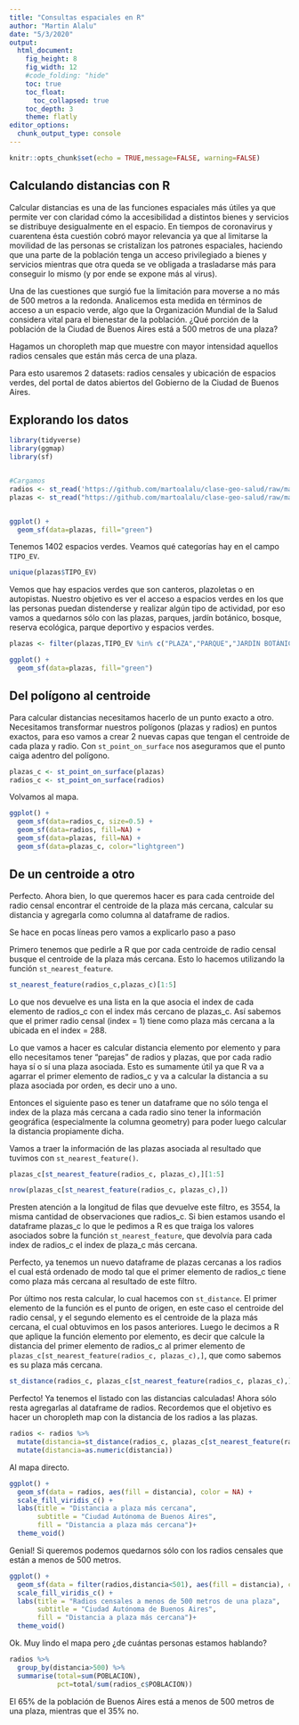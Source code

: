 ```yaml
---
title: "Consultas espaciales en R"
author: "Martin Alalu"
date: "5/3/2020"
output: 
  html_document:
    fig_height: 8
    fig_width: 12
    #code_folding: "hide"
    toc: true
    toc_float:
      toc_collapsed: true
    toc_depth: 3
    theme: flatly
editor_options: 
  chunk_output_type: console
---
```


```r
knitr::opts_chunk$set(echo = TRUE,message=FALSE, warning=FALSE)
```


## Calculando distancias con R

Calcular distancias es una de las funciones espaciales más útiles ya que permite ver con claridad cómo la accesibilidad a distintos bienes y servicios se distribuye desigualmente en el espacio. En tiempos de coronavirus y cuarentena ésta cuestión cobró mayor relevancia ya que al limitarse la movilidad de las personas se cristalizan los patrones espaciales, haciendo que una parte de la población tenga un acceso privilegiado a bienes y servicios mientras que otra queda se ve obligada a trasladarse más para conseguir lo mismo (y por ende se expone más al virus).

Una de las cuestiones que surgió fue la limitación para moverse a no más de 500 metros a la redonda. Analicemos esta medida en términos de acceso a un espacio verde, algo que la Organización Mundial de la Salud considera vital para el bienestar de la población. ¿Qué porción de la población de la Ciudad de Buenos Aires está a 500 metros de una plaza?

Hagamos un choropleth map que muestre con mayor intensidad aquellos radios censales que están más cerca de una plaza.

Para esto usaremos 2 datasets: radios censales y ubicación de espacios verdes, del portal de datos abiertos del Gobierno de la Ciudad de Buenos Aires.


## Explorando los datos
```r

library(tidyverse)
library(ggmap)
library(sf)


#Cargamos
radios <- st_read('https://github.com/martoalalu/clase-geo-salud/raw/master/data/caba_radios.geojson')
plazas <- st_read("https://github.com/martoalalu/clase-geo-salud/raw/master/data/espacios-verdes-catastrales.geojson")


ggplot() +
  geom_sf(data=plazas, fill="green")
```

Tenemos 1402 espacios verdes. Veamos qué categorías hay en el campo `TIPO_EV`.

```r
unique(plazas$TIPO_EV)
```

Vemos que hay espacios verdes que son canteros, plazoletas o en autopistas. Nuestro objetivo es ver el acceso a espacios verdes en los que las personas puedan distenderse y realizar algún tipo de actividad, por eso vamos a quedarnos sólo con las plazas, parques, jardín botánico, bosque, reserva ecológica, parque deportivo y espacios verdes.

```r
plazas <- filter(plazas,TIPO_EV %in% c("PLAZA","PARQUE","JARDÍN BOTÁNICO","BOSQUE","RESERVA ECOLÓGICA","ESPACIO VERDE","PARQUE DEPORTIVO", "ESPACIO PÚBLICO"))

ggplot() +
  geom_sf(data=plazas, fill="green")
```

## Del polígono al centroide

Para calcular distancias necesitamos hacerlo de un punto exacto a otro. Necesitamos transformar nuestros polígonos (plazas y radios) en puntos exactos, para eso vamos a crear 2 nuevas capas que tengan el centroide de cada plaza y radio. Con `st_point_on_surface` nos aseguramos que el punto caiga adentro del polígono.

```r
plazas_c <- st_point_on_surface(plazas)
radios_c <- st_point_on_surface(radios)
```

Volvamos al mapa.


```r
ggplot() +
  geom_sf(data=radios_c, size=0.5) +
  geom_sf(data=radios, fill=NA) +
  geom_sf(data=plazas, fill=NA) +
  geom_sf(data=plazas_c, color="lightgreen")
```

## De un centroide a otro

Perfecto. Ahora bien, lo que queremos hacer es para cada centroide del radio censal encontrar el centroide de la plaza más cercana, calcular su distancia y agregarla como columna al dataframe de radios.

Se hace en pocas líneas pero vamos a explicarlo paso a paso

Primero tenemos que pedirle a R que por cada centroide de radio censal busque el centroide de la plaza más cercana. Esto lo hacemos utilizando la función `st_nearest_feature`.

```r
st_nearest_feature(radios_c,plazas_c)[1:5]
```

Lo que nos devuelve es una lista en la que asocia el index de cada elemento de radios_c con el index más cercano de plazas_c. Así sabemos que el primer radio censal (index = 1) tiene como plaza más cercana a la ubicada en el index = 288.

Lo que vamos a hacer es calcular distancia elemento por elemento y para ello necesitamos tener "parejas" de radios y plazas, que por cada radio haya sí o sí una plaza asociada. 
Esto es sumamente útil ya que R va a agarrar el primer elemento de radios_c y va a calcular la distancia a su plaza asociada por orden, es decir uno a uno.

Entonces el siguiente paso es tener un dataframe que no sólo tenga el index de la plaza más cercana a cada radio sino tener la información geográfica (especialmente la columna geometry) para poder luego calcular la distancia propiamente dicha.

Vamos a traer la información de las plazas asociada al resultado que tuvimos con `st_nearest_feature()`.

```r
plazas_c[st_nearest_feature(radios_c, plazas_c),][1:5]

nrow(plazas_c[st_nearest_feature(radios_c, plazas_c),])
```

Presten atención a la longitud de filas que devuelve este filtro, es 3554, la misma cantidad de observaciones que radios_c. Si bien estamos usando el dataframe plazas_c lo que le pedimos a R es que traiga los valores asociados sobre la función `st_nearest_feature`, que devolvía para cada index de radios_c el index de plaza_c más cercana.

Perfecto, ya tenemos un nuevo dataframe de plazas cercanas a los radios el cual está ordenado de modo tal que el primer elemento de radios_c tiene como plaza más cercana al resultado de este filtro.

Por último nos resta calcular, lo cual hacemos con `st_distance`.
El primer elemento de la función es el punto de origen, en este caso el centroide del radio censal, y el segundo elemento es el centroide de la plaza más cercana, el cual obtuvimos en los pasos anteriores. Luego le decimos a R que aplique la función elemento por elemento, es decir que calcule la distancia del primer elemento de radios_c al primer elemento de `plazas_c[st_nearest_feature(radios_c, plazas_c),]`, que como sabemos es su plaza más cercana.

```r
st_distance(radios_c, plazas_c[st_nearest_feature(radios_c, plazas_c),], by_element = TRUE)[1:2]
```

Perfecto! Ya tenemos el listado con las distancias calculadas! Ahora sólo resta agregarlas al dataframe de radios. Recordemos que el objetivo es hacer un choropleth map con la distancia de los radios a las plazas.

```r
radios <- radios %>% 
  mutate(distancia=st_distance(radios_c, plazas_c[st_nearest_feature(radios_c, plazas_c),], by_element = TRUE)) %>% 
  mutate(distancia=as.numeric(distancia))

```

Al mapa directo.

```r
ggplot() + 
  geom_sf(data = radios, aes(fill = distancia), color = NA) +
  scale_fill_viridis_c() +
  labs(title = "Distancia a plaza más cercana",
       subtitle = "Ciudad Autónoma de Buenos Aires",
       fill = "Distancia a plaza más cercana")+
  theme_void()
```

Genial!
Si queremos podemos quedarnos sólo con los radios censales que están a menos de 500 metros.

```r
ggplot() + 
  geom_sf(data = filter(radios,distancia<501), aes(fill = distancia), color = NA) +
  scale_fill_viridis_c() +
  labs(title = "Radios censales a menos de 500 metros de una plaza",
       subtitle = "Ciudad Autónoma de Buenos Aires",
       fill = "Distancia a plaza más cercana")+
  theme_void()
```

Ok. Muy lindo el mapa pero ¿de cuántas personas estamos hablando?

```r
radios %>% 
  group_by(distancia>500) %>% 
  summarise(total=sum(POBLACION),
            pct=total/sum(radios_c$POBLACION))
```

El 65% de la población de Buenos Aires está a menos de 500 metros de una plaza, mientras que el 35% no.
